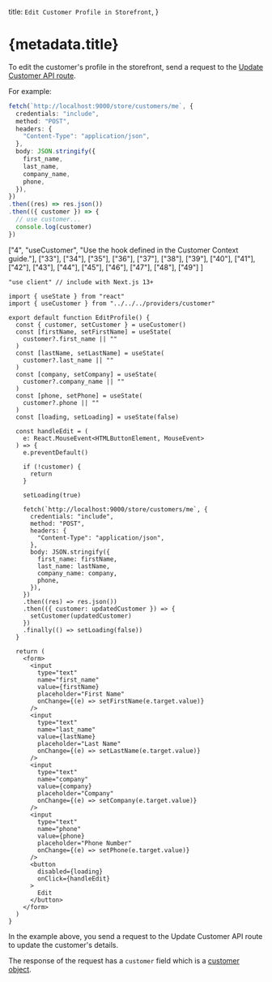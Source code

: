 
  title: `Edit Customer Profile in Storefront`,
}

# {metadata.title}

To edit the customer's profile in the storefront, send a request to the [Update Customer API route](!api!/store#customers_postcustomersme).

For example:

<CodeTabs group="store-request">
  <CodeTab label="Fetch API" value="fetch">

  ```ts
  fetch(`http://localhost:9000/store/customers/me`, {
    credentials: "include",
    method: "POST",
    headers: {
      "Content-Type": "application/json",
    },
    body: JSON.stringify({
      first_name,
      last_name,
      company_name,
      phone,
    }),
  })
  .then((res) => res.json())
  .then(({ customer }) => {
    // use customer...
    console.log(customer)
  })
  ```

  </CodeTab>
  <CodeTab label="React" value="react">

  ["4", "useCustomer", "Use the hook defined in the Customer Context guide."],
  ["33"], ["34"], ["35"], ["36"], ["37"], ["38"], ["39"], ["40"], ["41"], ["42"],
  ["43"], ["44"], ["45"], ["46"], ["47"], ["48"], ["49"]
]

  ```tsx highlights={highlights} collapsibleLines="53-91" expandButtonLabel="Show form"
  "use client" // include with Next.js 13+

  import { useState } from "react"
  import { useCustomer } from "../../../providers/customer"

  export default function EditProfile() {
    const { customer, setCustomer } = useCustomer()
    const [firstName, setFirstName] = useState(
      customer?.first_name || ""
    )
    const [lastName, setLastName] = useState(
      customer?.last_name || ""
    )
    const [company, setCompany] = useState(
      customer?.company_name || ""
    )
    const [phone, setPhone] = useState(
      customer?.phone || ""
    )
    const [loading, setLoading] = useState(false)

    const handleEdit = (
      e: React.MouseEvent<HTMLButtonElement, MouseEvent>
    ) => {
      e.preventDefault()

      if (!customer) {
        return
      }

      setLoading(true)

      fetch(`http://localhost:9000/store/customers/me`, {
        credentials: "include",
        method: "POST",
        headers: {
          "Content-Type": "application/json",
        },
        body: JSON.stringify({
          first_name: firstName,
          last_name: lastName,
          company_name: company,
          phone,
        }),
      })
      .then((res) => res.json())
      .then(({ customer: updatedCustomer }) => {
        setCustomer(updatedCustomer)
      })
      .finally(() => setLoading(false))
    }

    return (
      <form>
        <input 
          type="text" 
          name="first_name"
          value={firstName}
          placeholder="First Name"
          onChange={(e) => setFirstName(e.target.value)}
        />
        <input 
          type="text" 
          name="last_name"
          value={lastName}
          placeholder="Last Name"
          onChange={(e) => setLastName(e.target.value)}
        />
        <input 
          type="text" 
          name="company"
          value={company}
          placeholder="Company"
          onChange={(e) => setCompany(e.target.value)}
        />
        <input 
          type="text" 
          name="phone"
          value={phone}
          placeholder="Phone Number"
          onChange={(e) => setPhone(e.target.value)}
        />
        <button
          disabled={loading}
          onClick={handleEdit}
        >
          Edit
        </button>
      </form>
    )
  }
  ```

  </CodeTab>
</CodeTabs>

In the example above, you send a request to the Update Customer API route to update the customer's details.

The response of the request has a `customer` field which is a [customer object](!api!/store#customers_customer_schema).

